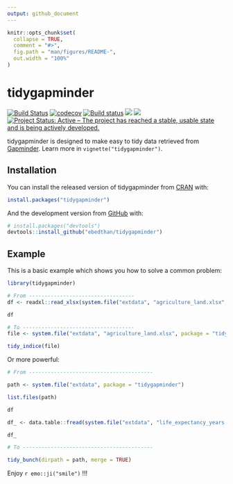 ```yaml
---
output: github_document
---
```


<!-- README.md is generated from README.Rmd. Please edit that file -->

```r
knitr::opts_chunk$set(
  collapse = TRUE,
  comment = "#>",
  fig.path = "man/figures/README-",
  out.width = "100%"
)
```

# tidygapminder

[![Build Status](https://travis-ci.org/Ebedthan/tidygapminder.svg)](https://travis-ci.org/Ebedthan/tidygapminder)
[![codecov](https://codecov.io/gh/Ebedthan/tidygapminder/branch/master/graph/badge.svg)](https://codecov.io/gh/Ebedthan/tidygapminder)
[![Build status](https://ci.appveyor.com/api/projects/status/01ss9tmkw5jyaqfu?svg=true)](https://ci.appveyor.com/project/Ebedthan/tidygapminder)
![](http://cranlogs.r-pkg.org/badges/grand-total/tidygapminder)
![](https://www.r-pkg.org/badges/version-ago/tidygapminder)
[![Project Status: Active – The project has reached a stable, usable state and is being actively developed.](https://www.repostatus.org/badges/latest/active.svg)](https://www.repostatus.org/#active)

tidygapminder is designed to make easy to tidy data retrieved from [Gapminder](https://www.gapminder.org). Learn more in `vignette("tidygapminder")`.

## Installation

You can install the released version of tidygapminder from [CRAN](https://CRAN.R-project.org) with:

```r
install.packages("tidygapminder")
```

And the development version from [GitHub](https://github.com/) with:

```r
# install.packages("devtools")
devtools::install_github("ebedthan/tidygapminder")
```
## Example

This is a basic example which shows you how to solve a common problem:

```r
library(tidygapminder)

# From ----------------------------------
df <- readxl::read_xlsx(system.file("extdata", "agriculture_land.xlsx", package = "tidygapminder"))

df

# To ------------------------------------
file <- system.file("extdata", "agriculture_land.xlsx", package = "tidygapminder")

tidy_indice(file)
```

Or more powerful: 

```r

# From ----------------------------------------

path <- system.file("extdata", package = "tidygapminder")

list.files(path)

df

df_ <- data.table::fread(system.file("extdata", "life_expectancy_years.csv", package = "tidygapminder"))

df_

# To ------------------------------------------

tidy_bunch(dirpath = path, merge = TRUE)

```

Enjoy `r emo::ji("smile")` !!!
